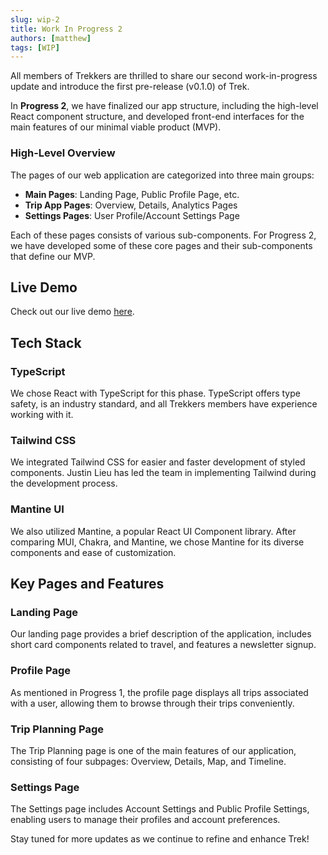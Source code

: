 ```yaml
---
slug: wip-2
title: Work In Progress 2
authors: [matthew]
tags: [WIP]
---
```


All members of Trekkers are thrilled to share our second work-in-progress update and introduce the first pre-release (v0.1.0) of Trek.

In **Progress 2**, we have finalized our app structure, including the high-level React component structure, and developed front-end interfaces for the main features of our minimal viable product (MVP).

### High-Level Overview

The pages of our web application are categorized into three main groups:
- **Main Pages**: Landing Page, Public Profile Page, etc.
- **Trip App Pages**: Overview, Details, Analytics Pages
- **Settings Pages**: User Profile/Account Settings Page

Each of these pages consists of various sub-components. For Progress 2, we have developed some of these core pages and their sub-components that define our MVP.

## Live Demo

Check out our live demo [here](https://google.com).

## Tech Stack

### TypeScript
We chose React with TypeScript for this phase. TypeScript offers type safety, is an industry standard, and all Trekkers members have experience working with it.

### Tailwind CSS
We integrated Tailwind CSS for easier and faster development of styled components. Justin Lieu has led the team in implementing Tailwind during the development process.

### Mantine UI
We also utilized Mantine, a popular React UI Component library. After comparing MUI, Chakra, and Mantine, we chose Mantine for its diverse components and ease of customization.

## Key Pages and Features

### Landing Page

Our landing page provides a brief description of the application, includes short card components related to travel, and features a newsletter signup.

### Profile Page

As mentioned in Progress 1, the profile page displays all trips associated with a user, allowing them to browse through their trips conveniently.

### Trip Planning Page

The Trip Planning page is one of the main features of our application, consisting of four subpages: Overview, Details, Map, and Timeline.

### Settings Page

The Settings page includes Account Settings and Public Profile Settings, enabling users to manage their profiles and account preferences.

Stay tuned for more updates as we continue to refine and enhance Trek!
